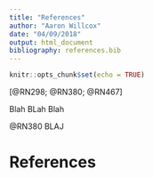 ```yaml
---
title: "References"
author: "Aaron Willcox"
date: "04/09/2018"
output: html_document
bibliography: references.bib
---
```


```r
knitr::opts_chunk$set(echo = TRUE)
```
[@RN298; @RN380; @RN467]

Blah BLah Blah

@RN380 BLAJ 

# References
